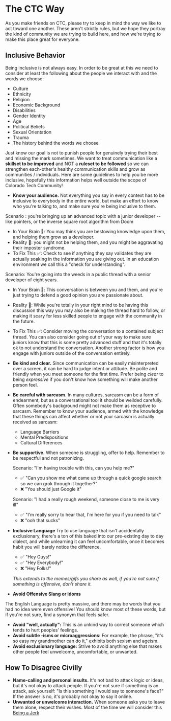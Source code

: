 # The CTC Way

As you make friends on CTC, please try to keep in mind the way we like to act toward one another. These aren't strictly rules, but we hope they portray the kind of community we are trying to build here, and how we're trying to make this place great for everyone.

## Inclusive Behavior

Being inclusive is not always easy. In order to be great at this we need to consider at least the following about the people we interact with and the words we choose:

- Culture
- Ethnicity
- Religion
- Economic Background
- Disabilities
- Gender Identity
- Age
- Political Beliefs
- Sexual Orientation
- Trauma
- The history behind the words we choose

Just know our goal is not to punish people for genuinely trying their best and missing the mark sometimes. We want to treat communication like a **skillset to be improved** and NOT a **ruleset to be followed** so we can strengthen each-other's healthy communication skills and grow as communities / individuals. Here are some guidelines to help you be more inclusive, hopefully this information helps well outside the scope of Colorado Tech Community!

- **Know your audience.** Not everything you say in every context has to be inclusive to everybody in the entire world, but make an effort to know who you're talking to, and make sure you're being inclusive to them.

Scenario : you're bringing up an advanced topic with a junior developer -- like pointers, or the inverse square root algorithm from Doom

- In Your Brain 🧠: You may think you are bestowing knowledge upon them, and helping them grow as a developer.
- Reality 🥺: you might not be helping them, and you might be aggravating their imposter syndrome.
- To Fix This ✅: Check to see if anything they say validates they are actually soaking in the information you are giving out. In an education environment we call this a "check for understanding".

Scenario: You're going into the weeds in a public thread with a senior developer of eight years.

- In Your Brain 🧠: This conversation is between you and them, and you're just trying to defend a good opinion you are passionate about.
- Reality 🥺: While you're totally in your right mind to be having this discussion this way you may also be making the thread hard to follow, or making it scary for less skilled people to engage with the community in the future.
- To Fix This ✅: Consider moving the conversation to a contained subject thread. You can also consider going out of your way to make sure juniors know that this is some pretty advanced stuff and that it's totally ok to not understand the conversation. Another strong factor is how you engage with juniors outside of the conversation entirely.

- **Be kind and clear.** Since communication can be easily misinterpreted over a screen, it can be hard to judge intent or attitude. Be polite and friendly when you meet someone for the first time. Prefer being _clear_ to being _expressive_ if you don't know how something will make another person feel.

- **Be careful with sarcasm.** In many cultures, sarcasm can be a form of endearment, but as a conversational tool it should be weilded carefully. Often somebody's background might not make them as receptive to sarcasm. Remember to know your audience, armed with the knowledge that these things can affect whether or not your sarcasm is actually received as sarcasm:

  - Language Barriers
  - Mental Predispositions
  - Cultural Differences

- **Be supportive.** When someone is struggling, offer to help. Remember to be respectful and not patronizing.

  Scenario: "I'm having trouble with this, can you help me?"

  - ✅ "Can you show me what came up through a quick google search so we can grok through it together?"
  - ❌ "You should just Google it"

  Scenario: "I had a really rough weekend, someone close to me is very ill"

  - ✅ "I'm really sorry to hear that, I'm here for you if you need to talk"
  - ❌ "ooh that sucks"

- **Inclusive Language**
  Try to use language that isn't accidentally exclusionary, there's a ton of this baked into our pre-existing day to day dialect, and while unlearning it can feel uncomfortable, once it becomes habit you will barely notice the difference.

  - ✅ "Hey Guys!"
  - ✅ "Hey Everybody!"
  - ❌ "Hey Folks!"

  _This extends to the memes/gifs you share as well, if you're not sure if something is offensive, don't share it._

- **Avoid Offensive Slang or Idoms**

The English Language is pretty massive, and there may be words that you had no idea were even offensive! You should know most of these words, but if you're not sure, find a synonym that feels safer.

- **Avoid "well, actually":** This is an unkind way to correct someone which tends to hurt peoples' feelings.
- **Avoid subtle -isms or microaggressions:** For example, the phrase, "it's so easy my grandmother can do it," exhibits both sexism and ageism.
- **Avoid exclusionary language:** Strive to avoid anything else that makes other people feel unwelcome, uncomfortable, or unwanted.

## How To Disagree Civilly

- **Name-calling and personal insults.** It's not bad to attack logic or ideas, but it's not okay to attack people. If you're not sure if something is an attack, ask yourself: "Is this something I would say to someone's face?" If the answer is no, it's probably not okay to say it online.
- **Unwanted or unwelcome interaction.** When someone asks you to leave them alone, respect their wishes. Most of the time we will consider this [Being a Jerk](/code-of-conduct#3-respect-other-people--dont-be-a-jerk)
